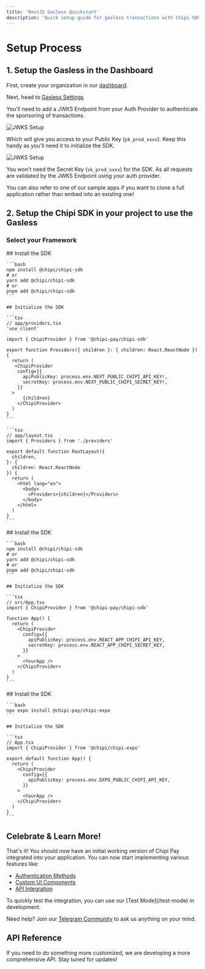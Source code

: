 ```yaml
---
title: 'NextJS Gasless Quickstart'
description: 'Quick setup guide for gasless transactions with Chipi SDK in Next.js applications'
---
```


# Setup Process

## 1. Setup the Gasless in the Dashboard

First, create your organization in our [dashboard](https://dashboard.chipipay.com/).

Next, head to [Gasless Settings](https://dashboard.chipipay.com/configure/gasless)

You'll need to add a JWKS Endpoint from your Auth Provider to authenticate the sponsoring of transactions.

<div className="flex justify-center">
  <img src="/images/gasless/configure-gasless-1.png" alt="JWKS Setup" />
</div>

Which will give you access to your Public Key (`pk_prod_xxxx`). Keep this handy as you'll need it to initialize the SDK.

<div className="flex justify-center">
  <img src="/images/gasless/configure-gasless-2.png" alt="JWKS Setup" />
</div>

You won't need the Secret Key (`sk_prod_xxxx`) for the SDK.
As all requests are validated by the JWKS Endpoint using your auth provider.

<Tip>
  You can also refer to one of our sample apps if you want to clone a full
  application rather than embed into an existing one!
</Tip>

## 2. Setup the Chipi SDK in your project to use the Gasless

### Select your Framework

<Tabs>
  <Tab title="Next.js">
    ## Install the SDK

    ```bash
    npm install @chipi/chipi-sdk
    # or
    yarn add @chipi/chipi-sdk
    # or
    pnpm add @chipi/chipi-sdk
    ```

    ## Initialize the SDK

    ```tsx
    // app/providers.tsx
    'use client'

    import { ChipiProvider } from '@chipi-pay/chipi-sdk'

    export function Providers({ children }: { children: React.ReactNode }) {
      return (
       <ChipiProvider
        config={{
          apiPublicKey: process.env.NEXT_PUBLIC_CHIPI_API_KEY!,
          secretKey: process.env.NEXT_PUBLIC_CHIPI_SECRET_KEY!,
        }}
      >
          {children}
        </ChipiProvider>
      )
    }
    ```

    ```tsx
    // app/layout.tsx
    import { Providers } from './providers'

    export default function RootLayout({
      children,
    }: {
      children: React.ReactNode
    }) {
      return (
        <html lang="en">
          <body>
            <Providers>{children}</Providers>
          </body>
        </html>
      )
    }
    ```

  </Tab>

  <Tab title="React">
    ## Install the SDK

    ```bash
    npm install @chipi/chipi-sdk
    # or
    yarn add @chipi/chipi-sdk
    # or
    pnpm add @chipi/chipi-sdk
    ```

    ## Initialize the SDK

    ```tsx
    // src/App.tsx
    import { ChipiProvider } from '@chipi-pay/chipi-sdk'

    function App() {
      return (
        <ChipiProvider
          config={{
            apiPublicKey: process.env.REACT_APP_CHIPI_API_KEY,
            secretKey: process.env.REACT_APP_CHIPI_SECRET_KEY,
          }}
        >
          <YourApp />
        </ChipiProvider>
      )
    }
    ```

  </Tab>

  <Tab title="Expo">
    ## Install the SDK

    ```bash
    npx expo install @chipi-pay/chipi-expo
    ```

    ## Initialize the SDK

    ```tsx
    // App.tsx
    import { ChipiProvider } from '@chipi/chipi-expo'

    export default function App() {
      return (
        <ChipiProvider
          config={{
            apiPublicKey: process.env.EXPO_PUBLIC_CHIPI_API_KEY,
          }}
        >
          <YourApp />
        </ChipiProvider>
      )
    }
    ```

  </Tab>
</Tabs>

## Celebrate & Learn More!

That's it! You should now have an initial working version of Chipi Pay integrated into your application. You can now start implementing various features like:

- [Authentication Methods](/authentication-methods)
- [Custom UI Components](/ui-components)
- [API Integration](/api-reference)

<Tip>
  To quickly test the integration, you can use our [Test Mode](/test-mode) in
  development.
</Tip>

Need help? Join our [Telegram Community](https://t.me/+e2qjHEOwImkyZDVh) to ask us anything on your mind.

## API Reference

If you need to do something more customized, we are developing a more comprehensive API.
Stay tuned for updates!
